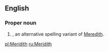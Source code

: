 ==English==

===Proper noun===
{{en-proper noun}}

# {{given name|female|from=Welsh}}, an alternative spelling variant of [[Meredith]].

[[pl:Meridith]]
[[ru:Meridith]]